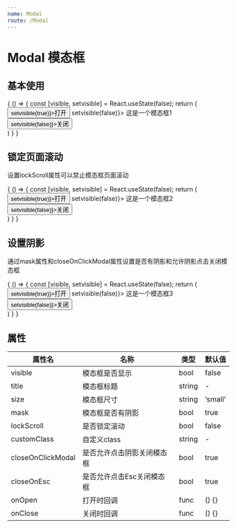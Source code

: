 ```yaml
---
name: Modal
route: /Modal
---
```




# Modal 模态框


## 基本使用

<Playground>
  {
    () => {
      const [visible, setvisible] = React.useState(false);
      return (
        <div style={{'margin': '10px'}}>
          <Button type="primary" size={'small'} onClick={() => setvisible(true)}>打开</Button>
          <Modal visible={visible} title={"模态框1"} onClose={() => setvisible(false)}> 
            <Modal.Body>
              <span>这是一个模态框1</span>
            </Modal.Body>
            <Modal.Footer>
              <Button type="primary" size={'small'} onClick={() => setvisible(false)}>关闭</Button>
            </Modal.Footer>
          </Modal>
        </div>
      )
    }
  }
</Playground>

## 锁定页面滚动
设置lockScroll属性可以禁止模态框页面滚动

<Playground>
  {
    () => {
      const [visible, setvisible] = React.useState(false);
      return (
        <div style={{'margin': '10px'}}>
          <Button type="primary" size={'small'} onClick={() => setvisible(true)}>打开</Button>
          <Modal visible={visible} title={"模态框1"} lockScroll onClose={() => setvisible(false)}> 
            <Modal.Body>
              <span>这是一个模态框2</span>
            </Modal.Body>
            <Modal.Footer>
              <Button type="primary" size={'small'} onClick={() => setvisible(false)}>关闭</Button>
            </Modal.Footer>
          </Modal>
        </div>
      )
    }
  }
</Playground>

## 设置阴影
通过mask属性和closeOnClickModal属性设置是否有阴影和允许阴影点击关闭模态框

<Playground>
  {
    () => {
      const [visible, setvisible] = React.useState(false);
      return (
        <div style={{'margin': '10px'}}>
          <Button type="primary" size={'small'} onClick={() => setvisible(true)}>打开</Button>
          <Modal visible={visible} title={"模态框3"} mask closeOnClickModal={true} onClose={() => setvisible(false)}> 
            <Modal.Body>
              <span>这是一个模态框3</span>
            </Modal.Body>
            <Modal.Footer>
              <Button type="primary" size={'small'} onClick={() => setvisible(false)}>关闭</Button>
            </Modal.Footer>
          </Modal>
        </div>
      )
    }
  }
</Playground>


## 属性

属性名|名称|类型|默认值
----|---|---|---
visible|模态框是否显示|bool|false
title|模态框标题|string|-
size|模态框尺寸|string|‘small'
mask|模态框是否有阴影|bool|true
lockScroll|是否锁定滚动|bool|false
customClass|自定义class|string|-
closeOnClickModal|是否允许点击阴影关闭模态框|bool|true
closeOnEsc|是否允许点击Esc关闭模态框|bool|true
onOpen|打开时回调|func|() {}
onClose|关闭时回调|func|() {}
